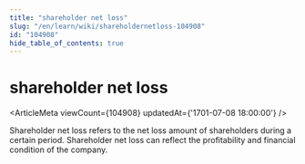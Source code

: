 ```yaml
---
title: "shareholder net loss"
slug: "/en/learn/wiki/shareholdernetloss-104908"
id: "104908"
hide_table_of_contents: true
---
```



# shareholder net loss

<ArticleMeta viewCount={104908} updatedAt={'1701-07-08 18:00:00'} />

Shareholder net loss refers to the net loss amount of shareholders during a certain period. Shareholder net loss can reflect the profitability and financial condition of the company.

